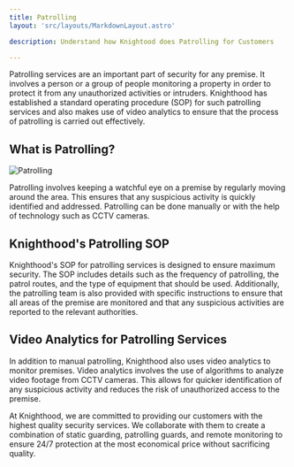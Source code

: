 ```yaml
---
title: Patrolling
layout: 'src/layouts/MarkdownLayout.astro'

description: Understand how Knightood does Patrolling for Customers

---
```




Patrolling services are an important part of security for any premise. It involves a person or a group of people monitoring a property in order to protect it from any unauthorized activities or intruders. Knighthood has established a standard operating procedure (SOP) for such patrolling services and also makes use of video analytics to ensure that the process of patrolling is carried out effectively.

## What is Patrolling?
![Patrolling](/patrol.png)

Patrolling involves keeping a watchful eye on a premise by regularly moving around the area. This ensures that any suspicious activity is quickly identified and addressed. Patrolling can be done manually or with the help of technology such as CCTV cameras.

## Knighthood's Patrolling SOP

Knighthood's SOP for patrolling services is designed to ensure maximum security. The SOP includes details such as the frequency of patrolling, the patrol routes, and the type of equipment that should be used. Additionally, the patrolling team is also provided with specific instructions to ensure that all areas of the premise are monitored and that any suspicious activities are reported to the relevant authorities.

## Video Analytics for Patrolling Services

In addition to manual patrolling, Knighthood also uses video analytics to monitor premises. Video analytics involves the use of algorithms to analyze video footage from CCTV cameras. This allows for quicker identification of any suspicious activity and reduces the risk of unauthorized access to the premise.



At Knighthood, we are committed to providing our customers with the highest quality security services. We collaborate with them to create a combination of static guarding, patrolling guards, and remote monitoring to ensure 24/7 protection at the most economical price without sacrificing quality.
